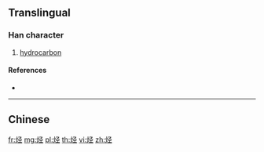 {{character info/new}}
{{also|烴}}
==Translingual==

===Han character===
{{Han char|rn=86|rad=火|as=05|sn=9|four=|canj=FNOM|ids=⿰火𢀖}}

# [[hydrocarbon]]

====References====
* {{Han ref|kx=0669.101|hdz=32198.020|uh=70C3|ud=28867}}

----

==Chinese==
{{zh-see|烴}}

[[fr:烃]]
[[mg:烃]]
[[pl:烃]]
[[th:烃]]
[[vi:烃]]
[[zh:烃]]